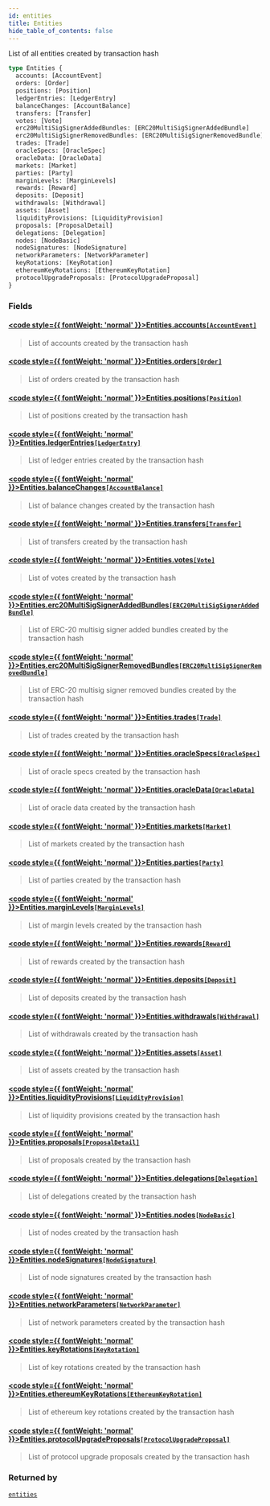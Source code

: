 ```yaml
---
id: entities
title: Entities
hide_table_of_contents: false
---
```








List of all entities created by transaction hash

```graphql
type Entities {
  accounts: [AccountEvent]
  orders: [Order]
  positions: [Position]
  ledgerEntries: [LedgerEntry]
  balanceChanges: [AccountBalance]
  transfers: [Transfer]
  votes: [Vote]
  erc20MultiSigSignerAddedBundles: [ERC20MultiSigSignerAddedBundle]
  erc20MultiSigSignerRemovedBundles: [ERC20MultiSigSignerRemovedBundle]
  trades: [Trade]
  oracleSpecs: [OracleSpec]
  oracleData: [OracleData]
  markets: [Market]
  parties: [Party]
  marginLevels: [MarginLevels]
  rewards: [Reward]
  deposits: [Deposit]
  withdrawals: [Withdrawal]
  assets: [Asset]
  liquidityProvisions: [LiquidityProvision]
  proposals: [ProposalDetail]
  delegations: [Delegation]
  nodes: [NodeBasic]
  nodeSignatures: [NodeSignature]
  networkParameters: [NetworkParameter]
  keyRotations: [KeyRotation]
  ethereumKeyRotations: [EthereumKeyRotation]
  protocolUpgradeProposals: [ProtocolUpgradeProposal]
}
```


### Fields

#### [<code style={{ fontWeight: 'normal' }}>Entities.<b>accounts</b></code>](#)<Bullet />[`[AccountEvent]`](/testnet/api/graphql/objects/account-event) <Badge class="secondary" text="list"/> <Badge class="secondary" text="object"/>
> List of accounts created by the transaction hash
> 

#### [<code style={{ fontWeight: 'normal' }}>Entities.<b>orders</b></code>](#)<Bullet />[`[Order]`](/testnet/api/graphql/objects/order) <Badge class="secondary" text="list"/> <Badge class="secondary" text="object"/>
> List of orders created by the transaction hash
> 

#### [<code style={{ fontWeight: 'normal' }}>Entities.<b>positions</b></code>](#)<Bullet />[`[Position]`](/testnet/api/graphql/objects/position) <Badge class="secondary" text="list"/> <Badge class="secondary" text="object"/>
> List of positions created by the transaction hash
> 

#### [<code style={{ fontWeight: 'normal' }}>Entities.<b>ledgerEntries</b></code>](#)<Bullet />[`[LedgerEntry]`](/testnet/api/graphql/objects/ledger-entry) <Badge class="secondary" text="list"/> <Badge class="secondary" text="object"/>
> List of ledger entries created by the transaction hash
> 

#### [<code style={{ fontWeight: 'normal' }}>Entities.<b>balanceChanges</b></code>](#)<Bullet />[`[AccountBalance]`](/testnet/api/graphql/objects/account-balance) <Badge class="secondary" text="list"/> <Badge class="secondary" text="object"/>
> List of balance changes created by the transaction hash
> 

#### [<code style={{ fontWeight: 'normal' }}>Entities.<b>transfers</b></code>](#)<Bullet />[`[Transfer]`](/testnet/api/graphql/objects/transfer) <Badge class="secondary" text="list"/> <Badge class="secondary" text="object"/>
> List of transfers created by the transaction hash
> 

#### [<code style={{ fontWeight: 'normal' }}>Entities.<b>votes</b></code>](#)<Bullet />[`[Vote]`](/testnet/api/graphql/objects/vote) <Badge class="secondary" text="list"/> <Badge class="secondary" text="object"/>
> List of votes created by the transaction hash
> 

#### [<code style={{ fontWeight: 'normal' }}>Entities.<b>erc20MultiSigSignerAddedBundles</b></code>](#)<Bullet />[`[ERC20MultiSigSignerAddedBundle]`](/testnet/api/graphql/objects/erc20-multi-sig-signer-added-bundle) <Badge class="secondary" text="list"/> <Badge class="secondary" text="object"/>
> List of ERC-20 multisig signer added bundles created by the transaction hash
> 

#### [<code style={{ fontWeight: 'normal' }}>Entities.<b>erc20MultiSigSignerRemovedBundles</b></code>](#)<Bullet />[`[ERC20MultiSigSignerRemovedBundle]`](/testnet/api/graphql/objects/erc20-multi-sig-signer-removed-bundle) <Badge class="secondary" text="list"/> <Badge class="secondary" text="object"/>
> List of ERC-20 multisig signer removed bundles created by the transaction hash
> 

#### [<code style={{ fontWeight: 'normal' }}>Entities.<b>trades</b></code>](#)<Bullet />[`[Trade]`](/testnet/api/graphql/objects/trade) <Badge class="secondary" text="list"/> <Badge class="secondary" text="object"/>
> List of trades created by the transaction hash
> 

#### [<code style={{ fontWeight: 'normal' }}>Entities.<b>oracleSpecs</b></code>](#)<Bullet />[`[OracleSpec]`](/testnet/api/graphql/objects/oracle-spec) <Badge class="secondary" text="list"/> <Badge class="secondary" text="object"/>
> List of oracle specs created by the transaction hash
> 

#### [<code style={{ fontWeight: 'normal' }}>Entities.<b>oracleData</b></code>](#)<Bullet />[`[OracleData]`](/testnet/api/graphql/objects/oracle-data) <Badge class="secondary" text="list"/> <Badge class="secondary" text="object"/>
> List of oracle data created by the transaction hash
> 

#### [<code style={{ fontWeight: 'normal' }}>Entities.<b>markets</b></code>](#)<Bullet />[`[Market]`](/testnet/api/graphql/objects/market) <Badge class="secondary" text="list"/> <Badge class="secondary" text="object"/>
> List of markets created by the transaction hash
> 

#### [<code style={{ fontWeight: 'normal' }}>Entities.<b>parties</b></code>](#)<Bullet />[`[Party]`](/testnet/api/graphql/objects/party) <Badge class="secondary" text="list"/> <Badge class="secondary" text="object"/>
> List of parties created by the transaction hash
> 

#### [<code style={{ fontWeight: 'normal' }}>Entities.<b>marginLevels</b></code>](#)<Bullet />[`[MarginLevels]`](/testnet/api/graphql/objects/margin-levels) <Badge class="secondary" text="list"/> <Badge class="secondary" text="object"/>
> List of margin levels created by the transaction hash
> 

#### [<code style={{ fontWeight: 'normal' }}>Entities.<b>rewards</b></code>](#)<Bullet />[`[Reward]`](/testnet/api/graphql/objects/reward) <Badge class="secondary" text="list"/> <Badge class="secondary" text="object"/>
> List of rewards created by the transaction hash
> 

#### [<code style={{ fontWeight: 'normal' }}>Entities.<b>deposits</b></code>](#)<Bullet />[`[Deposit]`](/testnet/api/graphql/objects/deposit) <Badge class="secondary" text="list"/> <Badge class="secondary" text="object"/>
> List of deposits created by the transaction hash
> 

#### [<code style={{ fontWeight: 'normal' }}>Entities.<b>withdrawals</b></code>](#)<Bullet />[`[Withdrawal]`](/testnet/api/graphql/objects/withdrawal) <Badge class="secondary" text="list"/> <Badge class="secondary" text="object"/>
> List of withdrawals created by the transaction hash
> 

#### [<code style={{ fontWeight: 'normal' }}>Entities.<b>assets</b></code>](#)<Bullet />[`[Asset]`](/testnet/api/graphql/objects/asset) <Badge class="secondary" text="list"/> <Badge class="secondary" text="object"/>
> List of assets created by the transaction hash
> 

#### [<code style={{ fontWeight: 'normal' }}>Entities.<b>liquidityProvisions</b></code>](#)<Bullet />[`[LiquidityProvision]`](/testnet/api/graphql/objects/liquidity-provision) <Badge class="secondary" text="list"/> <Badge class="secondary" text="object"/>
> List of liquidity provisions created by the transaction hash
> 

#### [<code style={{ fontWeight: 'normal' }}>Entities.<b>proposals</b></code>](#)<Bullet />[`[ProposalDetail]`](/testnet/api/graphql/objects/proposal-detail) <Badge class="secondary" text="list"/> <Badge class="secondary" text="object"/>
> List of proposals created by the transaction hash
> 

#### [<code style={{ fontWeight: 'normal' }}>Entities.<b>delegations</b></code>](#)<Bullet />[`[Delegation]`](/testnet/api/graphql/objects/delegation) <Badge class="secondary" text="list"/> <Badge class="secondary" text="object"/>
> List of delegations created by the transaction hash
> 

#### [<code style={{ fontWeight: 'normal' }}>Entities.<b>nodes</b></code>](#)<Bullet />[`[NodeBasic]`](/testnet/api/graphql/objects/node-basic) <Badge class="secondary" text="list"/> <Badge class="secondary" text="object"/>
> List of nodes created by the transaction hash
> 

#### [<code style={{ fontWeight: 'normal' }}>Entities.<b>nodeSignatures</b></code>](#)<Bullet />[`[NodeSignature]`](/testnet/api/graphql/objects/node-signature) <Badge class="secondary" text="list"/> <Badge class="secondary" text="object"/>
> List of node signatures created by the transaction hash
> 

#### [<code style={{ fontWeight: 'normal' }}>Entities.<b>networkParameters</b></code>](#)<Bullet />[`[NetworkParameter]`](/testnet/api/graphql/objects/network-parameter) <Badge class="secondary" text="list"/> <Badge class="secondary" text="object"/>
> List of network parameters created by the transaction hash
> 

#### [<code style={{ fontWeight: 'normal' }}>Entities.<b>keyRotations</b></code>](#)<Bullet />[`[KeyRotation]`](/testnet/api/graphql/objects/key-rotation) <Badge class="secondary" text="list"/> <Badge class="secondary" text="object"/>
> List of key rotations created by the transaction hash
> 

#### [<code style={{ fontWeight: 'normal' }}>Entities.<b>ethereumKeyRotations</b></code>](#)<Bullet />[`[EthereumKeyRotation]`](/testnet/api/graphql/objects/ethereum-key-rotation) <Badge class="secondary" text="list"/> <Badge class="secondary" text="object"/>
> List of ethereum key rotations created by the transaction hash
> 

#### [<code style={{ fontWeight: 'normal' }}>Entities.<b>protocolUpgradeProposals</b></code>](#)<Bullet />[`[ProtocolUpgradeProposal]`](/testnet/api/graphql/objects/protocol-upgrade-proposal) <Badge class="secondary" text="list"/> <Badge class="secondary" text="object"/>
> List of protocol upgrade proposals created by the transaction hash
> 



### Returned by

[`entities`](/testnet/api/graphql/queries/entities)  <Badge class="secondary" text="query"/>



